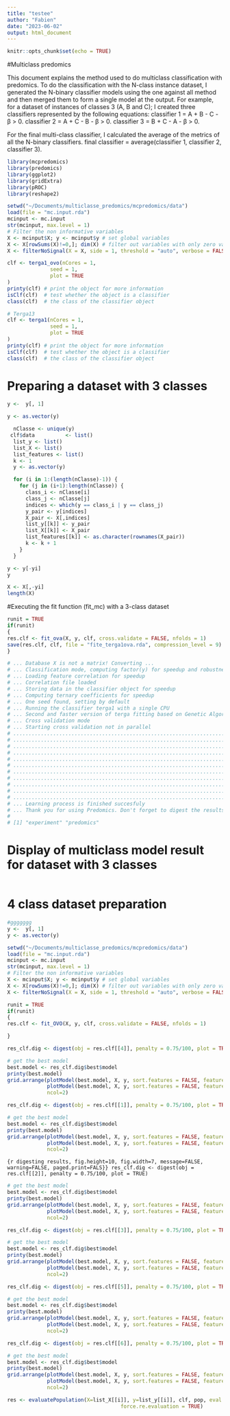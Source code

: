 ```yaml
---
title: "testee"
author: "Fabien"
date: "2023-06-02"
output: html_document
---
```


```r
knitr::opts_chunk$set(echo = TRUE)
```

#Multiclass predomics

This document explains the method used to do multiclass classification with predomics.
To do the classification with the N-class instance dataset, I generated the N-binary classifier models using the one against all method and then merged them to form a single model at the output. For example, for a dataset of instances of classes 3 (A, B and C); I created three classifiers represented by the following equations:
classifier 1 = A + B - C - β > 0.
classifier 2 = A + C - B - β > 0.
classifier 3 = B + C - A - β > 0.

For the final multi-class classifier, I calculated the average of the metrics of all the N-binary classifiers.
final classifier = average(classifier 1, classifier 2, classifier 3).



```r
library(mcpredomics)
library(predomics)
library(ggplot2)
library(gridExtra)
library(pROC)
library(reshape2)
```




```r
setwd("~/Documents/multiclasse_predomics/mcpredomics/data")
load(file = "mc.input.rda")
mcinput <- mc.input
str(mcinput, max.level = 1)
# Filter the non informative variables
X <- mcinput$X; y <- mcinput$y # set global variables
X <- X[rowSums(X)!=0,]; dim(X) # filter out variables with only zero values
X <- filterNoSignal(X = X, side = 1, threshold = "auto", verbose = FALSE); dim(X) 

```

```r
clf <- terga1_ovo(nCores = 1, 
              seed = 1, 
              plot = TRUE
)
printy(clf) # print the object for more information
isClf(clf)  # test whether the object is a classifier
class(clf)  # the class of the classifier object

```






```r
# Terga13
clf <- terga1(nCores = 1, 
              seed = 1, 
              plot = TRUE
)
printy(clf) # print the object for more information
isClf(clf)  # test whether the object is a classifier
class(clf)  # the class of the classifier object
```

# Preparing a dataset with 3 classes

```r
y <-  y[, 1]

y <- as.vector(y)
```



```r
  nClasse <- unique(y)
 clf$data          <- list()
  list_y <- list()
  list_X <- list()
  list_features <- list()
  k <- 1
  y <- as.vector(y)

  for (i in 1:(length(nClasse)-1)) {
    for (j in (i+1):length(nClasse)) {
      class_i <- nClasse[i]
      class_j <- nClasse[j]
      indices <- which(y == class_i | y == class_j)
      y_pair <- y[indices]
      X_pair <- X[,indices]
      list_y[[k]] <- y_pair
      list_X[[k]] <- X_pair
      list_features[[k]] <- as.character(rownames(X_pair))
      k <- k + 1
    }
  }
```

```r
y <- y[-yi]
y
```
```r
X <- X[,-yi]
length(X)
```


#Executing the fit function (fit_mc) with a 3-class dataset

```r
runit = TRUE
if(runit)
{
res.clf <- fit_ova(X, y, clf, cross.validate = FALSE, nfolds = 1)
save(res.clf, clf, file = "fite_terga1ova.rda", compression_level = 9)
}

# ... Database X is not a matrix! Converting ...
# ... Classification mode, computing factor(y) for speedup and robustness
# ... Loading feature correlation for speedup
# ... Correlation file loaded
# ... Storing data in the classifier object for speedup
# ... Computing ternary coefficients for speedup
# ... One seed found, setting by default
# ... Running the classifier terga1 with a single CPU
# ... Second and faster version of terga fitting based on Genetic Algorithm heuristics ...
# ... Cross validation mode
# ... Starting cross validation not in parallel
# ....................................................................................................
# ....................................................................................................
# ....................................................................................................
# ....................................................................................................
# ....................................................................................................
# ....................................................................................................
# ....................................................................................................
# ....................................................................................................
# ....................................................................................................
# ....................................................................................................
# ....................................................................................................
# ... Learning process is finished succesfuly
# ... Thank you for using Predomics. Don't forget to digest the results now.
# 
# [1] "experiment" "predomics" 

```
# Display of multiclass model result for dataset with 3 classes

```r

```






# 4 class dataset preparation


```r
#ggggggg
y <-  y[, 1]
y <- as.vector(y)
```






```r
setwd("~/Documents/multiclasse_predomics/mcpredomics/data")
load(file = "mc.input.rda")
mcinput <- mc.input
str(mcinput, max.level = 1)
# Filter the non informative variables
X <- mcinput$X; y <- mcinput$y # set global variables
X <- X[rowSums(X)!=0,]; dim(X) # filter out variables with only zero values
X <- filterNoSignal(X = X, side = 1, threshold = "auto", verbose = FALSE); dim(X) 
```












```r
runit = TRUE
if(runit)
{
res.clf <- fit_OVO(X, y, clf, cross.validate = FALSE, nfolds = 1)

}
```





```r

res_clf.dig <- digest(obj = res.clf[[4]], penalty = 0.75/100, plot = TRUE)
```
```r
# get the best model
best.model <- res_clf.dig$best$model
printy(best.model)
grid.arrange(plotModel(best.model, X, y, sort.features = FALSE, feature.name = TRUE),
             plotModel(best.model, X, y, sort.features = FALSE, feature.name = TRUE, importance = TRUE),
             ncol=2)
```

```r
res_clf.dig <- digest(obj = res.clf[[1]], penalty = 0.75/100, plot = TRUE)
```
```r
# get the best model
best.model <- res_clf.dig$best$model
printy(best.model)
grid.arrange(plotModel(best.model, X, y, sort.features = FALSE, feature.name = TRUE),
             plotModel(best.model, X, y, sort.features = FALSE, feature.name = TRUE, importance = TRUE),
             ncol=2)
```
```{r digesting results, fig.height=10, fig.width=7, message=FALSE, warning=FALSE, paged.print=FALS}}
res_clf.dig <- digest(obj = res.clf[[2]], penalty = 0.75/100, plot = TRUE)
```
```r
# get the best model
best.model <- res_clf.dig$best$model
printy(best.model)
grid.arrange(plotModel(best.model, X, y, sort.features = FALSE, feature.name = TRUE),
             plotModel(best.model, X, y, sort.features = FALSE, feature.name = TRUE, importance = TRUE),
             ncol=2)
```
```r
res_clf.dig <- digest(obj = res.clf[[3]], penalty = 0.75/100, plot = TRUE)
```

```r
# get the best model
best.model <- res_clf.dig$best$model
printy(best.model)
grid.arrange(plotModel(best.model, X, y, sort.features = FALSE, feature.name = TRUE),
             plotModel(best.model, X, y, sort.features = FALSE, feature.name = TRUE, importance = TRUE),
             ncol=2)
```
```r
res_clf.dig <- digest(obj = res.clf[[5]], penalty = 0.75/100, plot = TRUE)
```

```r
# get the best model
best.model <- res_clf.dig$best$model
printy(best.model)
grid.arrange(plotModel(best.model, X, y, sort.features = FALSE, feature.name = TRUE),
             plotModel(best.model, X, y, sort.features = FALSE, feature.name = TRUE, importance = TRUE),
             ncol=2)
```

```r
res_clf.dig <- digest(obj = res.clf[[6]], penalty = 0.75/100, plot = TRUE)
```


```r
# get the best model
best.model <- res_clf.dig$best$model
printy(best.model)
grid.arrange(plotModel(best.model, X, y, sort.features = FALSE, feature.name = TRUE),
             plotModel(best.model, X, y, sort.features = FALSE, feature.name = TRUE, importance = TRUE),
             ncol=2)
```







```r

res <- evaluatePopulation(X=list_X[[i]], y=list_y[[i]], clf, pop, eval.all = TRUE,
                                     force.re.evaluation = TRUE)
```

